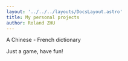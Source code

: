 ```yaml
---
layout: '../../../layouts/DocsLayout.astro'
title: My personal projects
author: Roland ZHU
---
```



<CardGrid>
	<Card target title="Chinese Dico" href="https://chinese-dico.vercel.app" image={{ src: '/assets/images/chinese-dico.png', alt: 'Chinese Dico', title: 'Chinese Dico' }}>
		<p>A Chinese - French dictionary</p>
		<TechStack stacks={["Next.js"]} />
	</Card>
	<Card
		target
		title="Light tiles off"
		href="https://light-tiles-off.vercel.app"
    image={{ src: '/assets/images/light-tiles-off.png', alt: 'Light Tiles Off', title: 'Light Tiles Off' }}
	>
		<p>Just a game, have fun!</p>
		<TechStack stacks={["Next.js"]} />
	</Card>
</CardGrid>